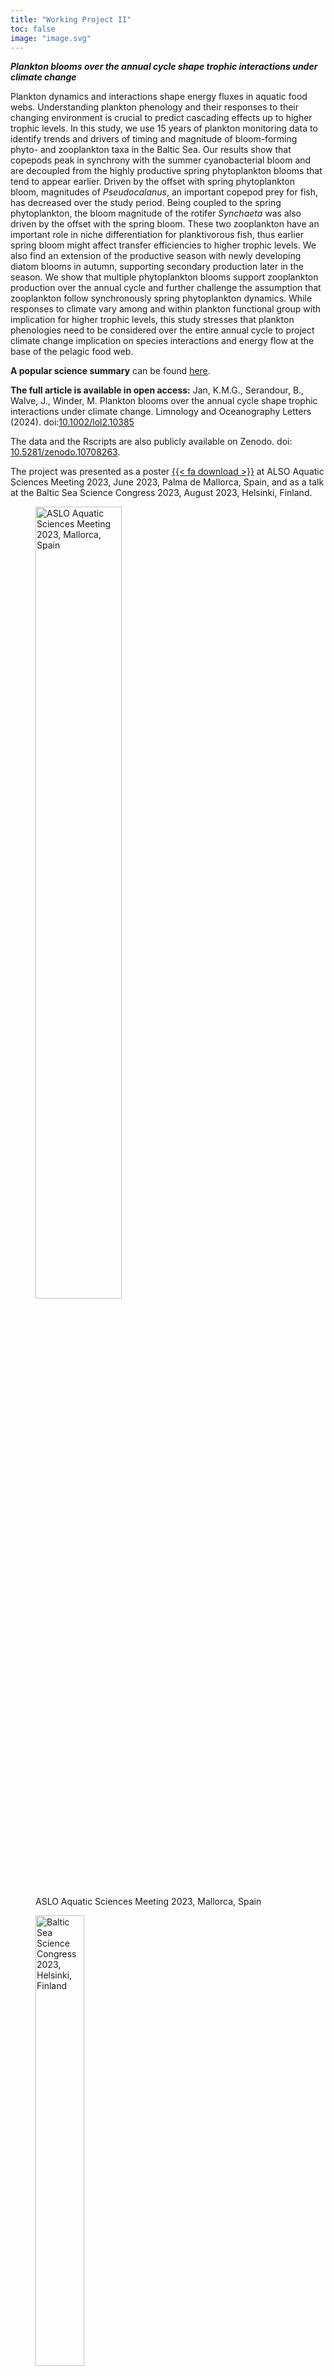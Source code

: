 ```yaml
---
title: "Working Project II"
toc: false
image: "image.svg"
---
```


_**Plankton blooms over the annual cycle shape trophic interactions under climate change**_

Plankton dynamics and interactions shape energy fluxes in aquatic food webs. Understanding plankton phenology and their responses to their changing environment is crucial to predict cascading effects up to higher trophic levels. In this study, we use 15 years of plankton monitoring data to identify trends and drivers of timing and magnitude of bloom-forming phyto- and zooplankton taxa in the Baltic Sea. Our results show that copepods peak in synchrony with the summer cyanobacterial bloom and are decoupled from the highly productive spring phytoplankton blooms that tend to appear earlier. Driven by the offset with spring phytoplankton bloom, magnitudes of *Pseudocalanus*, an important copepod prey for fish, has decreased over the study period. Being coupled to the spring phytoplankton, the bloom magnitude of the rotifer *Synchaeta* was also driven by the offset with the spring bloom. These two zooplankton have an important role in niche differentiation for planktivorous fish, thus earlier spring bloom might affect transfer efficiencies to higher trophic levels. We also find an extension of the productive season with newly developing diatom blooms in autumn, supporting secondary production later in the season. We show that multiple phytoplankton blooms support zooplankton production over the annual cycle and further challenge the assumption that zooplankton follow synchronously spring phytoplankton dynamics. While responses to climate vary among and within plankton functional group with implication for higher trophic levels, this study stresses that plankton phenologies need to be considered over the entire annual cycle to project climate change implication on species interactions and energy flow at the base of the pelagic food web.

**A popular science summary** can be found [here](https://www.su.se/english/news/earlier-spring-phytoplankton-blooms-disrupt-the-balance-in-the-baltic-sea-1.726953){.button target=_blank}.

**The full article is available in open access:** Jan, K.M.G., Serandour, B., Walve, J., Winder, M. Plankton blooms over the annual cycle shape trophic interactions under climate change. Limnology and Oceanography Letters (2024). doi:[10.1002/lol2.10385](https://doi.org/10.1002/lol2.10385){.button target=_blank}

The data and the Rscripts are also publicly available on Zenodo. doi: [10.5281/zenodo.10708263](https://doi.org/10.5281/zenodo.10708263){.button target=_blank}.

The project was presented as a poster [{{< fa download >}}](./poster.pdf){.button target="_blank"} at ALSO Aquatic Sciences Meeting 2023, June 2023, Palma de Mallorca, Spain, and as a talk at the Baltic Sea Science Congress 2023, August 2023, Helsinki, Finland.

::: {layout-ncol=2}
![ASLO Aquatic Sciences Meeting 2023, Mallorca, Spain](Mallorca.jpeg){width=57%}

![Baltic Sea Science Congress 2023, Helsinki, Finland](Helsinki.jpeg){width=43%}
:::


[Working Project III {{< fa arrow-right >}}](../Project3){.ChangePageRight}
[{{< fa arrow-left >}} Working Project I](../Project1){.ChangePageLeft}
